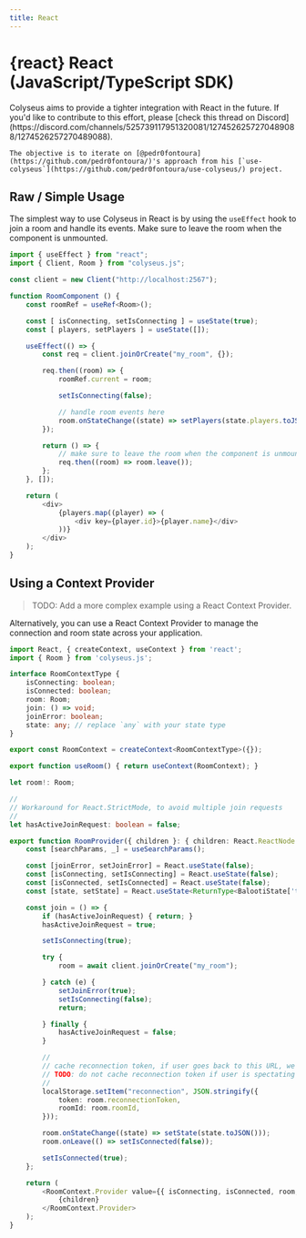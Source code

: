 ```yaml
---
title: React
---
```


# {react} React (JavaScript/TypeScript SDK)

<Callout type="warning">
    Colyseus aims to provide a tighter integration with React in the future. If you'd like to contribute to this effort, please [check this thread on Discord](https://discord.com/channels/525739117951320081/1274526257270489088/1274526257270489088).

    The objective is to iterate on [@pedr0fontoura](https://github.com/pedr0fontoura/)'s approach from his [`use-colyseus`](https://github.com/pedr0fontoura/use-colyseus/) project.
</Callout>

## Raw / Simple Usage

The simplest way to use Colyseus in React is by using the `useEffect` hook to join a room and handle its events. Make sure to leave the room when the component is unmounted.

```typescript filename="RoomComponent.tsx"
import { useEffect } from "react";
import { Client, Room } from "colyseus.js";

const client = new Client("http://localhost:2567");

function RoomComponent () {
	const roomRef = useRef<Room>();

    const [ isConnecting, setIsConnecting ] = useState(true);
    const [ players, setPlayers ] = useState([]);

	useEffect(() => {
		const req = client.joinOrCreate("my_room", {});

		req.then((room) => {
			roomRef.current = room;

			setIsConnecting(false);

            // handle room events here
			room.onStateChange((state) => setPlayers(state.players.toJSON()));
		});

		return () => {
            // make sure to leave the room when the component is unmounted
			req.then((room) => room.leave());
		};
	}, []);

    return (
        <div>
            {players.map((player) => (
                <div key={player.id}>{player.name}</div>
            ))}
        </div>
    );
}
```

## Using a Context Provider

> TODO: Add a more complex example using a React Context Provider.

Alternatively, you can use a React Context Provider to manage the connection and room state across your application.

```typescript filename="RoomContext.tsx"
import React, { createContext, useContext } from 'react';
import { Room } from 'colyseus.js';

interface RoomContextType {
    isConnecting: boolean;
    isConnected: boolean;
    room: Room;
    join: () => void;
    joinError: boolean;
    state: any; // replace `any` with your state type
}

export const RoomContext = createContext<RoomContextType>({});

export function useRoom() { return useContext(RoomContext); }

let room!: Room;

//
// Workaround for React.StrictMode, to avoid multiple join requests
//
let hasActiveJoinRequest: boolean = false;

export function RoomProvider({ children }: { children: React.ReactNode }) {
    const [searchParams, _] = useSearchParams();

    const [joinError, setJoinError] = React.useState(false);
    const [isConnecting, setIsConnecting] = React.useState(false);
    const [isConnected, setIsConnected] = React.useState(false);
    const [state, setState] = React.useState<ReturnType<BalootiState['toJSON']>>(undefined)

    const join = () => {
        if (hasActiveJoinRequest) { return; }
        hasActiveJoinRequest = true;

        setIsConnecting(true);

        try {
            room = await client.joinOrCreate("my_room");

        } catch (e) {
            setJoinError(true);
            setIsConnecting(false);
            return;

        } finally {
            hasActiveJoinRequest = false;
        }

        //
        // cache reconnection token, if user goes back to this URL, we can try re-connect to the room.
        // TODO: do not cache reconnection token if user is spectating
        //
        localStorage.setItem("reconnection", JSON.stringify({
            token: room.reconnectionToken,
            roomId: room.roomId,
        }));

        room.onStateChange((state) => setState(state.toJSON()));
        room.onLeave(() => setIsConnected(false));

        setIsConnected(true);
    };

    return (
        <RoomContext.Provider value={{ isConnecting, isConnected, room, join, joinError, state }}>
            {children}
        </RoomContext.Provider>
    );
}
```